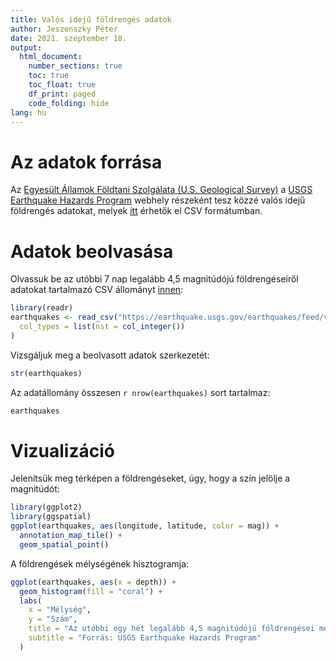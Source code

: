 ```yaml
---
title: Valós idejű földrengés adatok
author: Jeszenszky Péter
date: 2021. szeptember 18.
output:
  html_document:
    number_sections: true
    toc: true
    toc_float: true
    df_print: paged
    code_folding: hide
lang: hu
---
```


# Az adatok forrása

Az [Egyesült Államok Földtani Szolgálata (U.S. Geological Survey)](https://www.usgs.gov/) a [USGS Earthquake Hazards Program](https://earthquake.usgs.gov/) webhely részeként tesz közzé valós idejű földrengés adatokat, melyek [itt](https://earthquake.usgs.gov/earthquakes/feed/v1.0/csv.php) érhetők el CSV formátumban.

# Adatok beolvasása

Olvassuk be az utóbbi 7 nap legalább 4,5 magnitúdójú földrengéseiről adatokat tartalmazó CSV állományt [innen](https://earthquake.usgs.gov/earthquakes/feed/v1.0/summary/4.5_week.csv):
```r
library(readr)
earthquakes <- read_csv("https://earthquake.usgs.gov/earthquakes/feed/v1.0/summary/4.5_week.csv",
  col_types = list(nst = col_integer())
)
```

Vizsgáljuk meg a beolvasott adatok szerkezetét:
```r
str(earthquakes)
```

Az adatállomány összesen `r nrow(earthquakes)` sort tartalmaz:
```r
earthquakes
```

# Vizualizáció

Jelenítsük meg térképen a földrengéseket, úgy, hogy a szín jelölje a magnitúdót:
```r
library(ggplot2)
library(ggspatial)
ggplot(earthquakes, aes(longitude, latitude, color = mag)) +
  annotation_map_tile() +
  geom_spatial_point()
```

A földrengések mélységének hisztogramja:
```r
ggplot(earthquakes, aes(x = depth)) +
  geom_histogram(fill = "coral") +
  labs(
    x = "Mélység",
    y = "Szám",
    title = "Az utóbbi egy hét legalább 4,5 magnitúdójú földrengései mélység szerint",
    subtitle = "Forrás: USGS Earthquake Hazards Program"
  )
```


